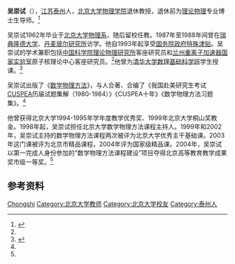 '''吴崇试'''（{{bd|1938年|9月20日|}}），[[江苏|江苏]][[泰州|泰州]]人，[[北京大学物理学院|北京大学物理学院]]退休教授，退休前为[[理论物理|理论物理]]专业博士生导师。<ref name=icourse>{{cite web|title=数学物理方法|url=http://www.icourses.cn/coursestatic/course_3569.html|website=中国大学精品开放课程|accessdate=2017-03-03|archive-date=2017-05-16|archive-url=https://web.archive.org/web/20170516223000/http://www.icourses.cn/coursestatic/course_3569.html|dead-url=no}}</ref>

吴崇试1962年毕业于[[北京大学物理系|北京大学物理系]]，随后留校任教。1987年至1988年间曾在[[瑞典|瑞典]][[隆德大学|隆德大学]]、[[丹麦|丹麦]][[玻尔研究所|玻尔研究所]]访学。他自1993年起享受[[国务院政府特殊津贴|国务院政府特殊津贴]]。吴崇试的学术兼职包括[[中国科学院理论物理研究所|中国科学院理论物理研究所]]客座研究员和[[兰州重离子加速器国家实验室|兰州重离子加速器国家实验室]]原子核理论中心客座研究员。<ref name=icourse/>他曾为[[清华大学|清华大学]][[清华大学物理系|数理基础科学班]]学生授课。<ref>{{cite news|title=走近清华“基科班”|url=http://www.people.com.cn/GB/paper53/1737/280388.html|accessdate=2017-03-03|agency=市场报|date=2000-10-22|archive-date=2015-08-01|archive-url=https://web.archive.org/web/20150801015052/http://www.people.com.cn/GB/paper53/1737/280388.html|dead-url=no}}</ref>

吴崇试出版了《[[数学物理方法|数学物理方法]]》，与人合著、合编了《我国赴美研究生考试[[CUSPEA|CUSPEA]]历届试题集解（1980-1984）》《CUSPEA十年》《数学物理方法习题集》。<ref name=icourse/>

他曾获得北京大学1994-1995年学年度教学优秀奖、1999年北京大学桐山奖教金。1998年起，吴崇试担任北京大学数学物理方法课程主持人。1999年和2002年，吴崇试主持的数学物理方法课程两次被评为北京大学优秀主干基础课。2003年这门课被评为北京市精品课程，2004年评为国家级精品课。2004年，吴崇试以第一完成人身份参加的“数学物理方法课程建设”项目夺得北京高等教育教学成果奖市级一等奖。<ref name=icourse/>

== 参考资料 ==
{{reflist}}

[[Category:吴姓|Chongshi]]
[[Category:北京大学教师|Category:北京大学教师]]
[[Category:北京大学校友|Category:北京大学校友]]
[[Category:泰州人|Category:泰州人]]